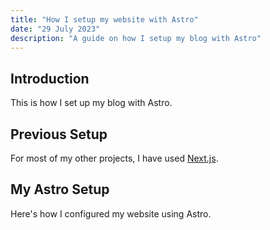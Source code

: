 ```yaml
---
title: "How I setup my website with Astro"
date: "29 July 2023"
description: "A guide on how I setup my blog with Astro"
---
```


## Introduction

This is how I set up my blog with Astro.

## Previous Setup

For most of my other projects, I have used [Next.js](https://www.nextjs.com).

## My Astro Setup

Here's how I configured my website using Astro.
